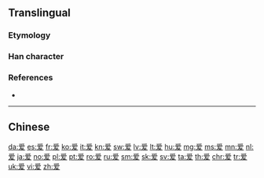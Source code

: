 {{also|愛}}
==Translingual==
{{stroke order|strokes=10}}

===Etymology===
{{Han simp|愛|f=心|t=一}}

===Han character===
{{Han char|rn=87|rad=爪|as=6|sn=10|four=2040|canj=BBKE|ids=⿳⺤冖友}}

===References===
* {{Han ref|kx=0689.091|hdz=32033.110|uh=7231|ud=29233}}

----

==Chinese==
{{zh-see|愛}}

[[da:爱]]
[[es:爱]]
[[fr:爱]]
[[ko:爱]]
[[it:爱]]
[[kn:爱]]
[[sw:爱]]
[[lv:爱]]
[[lt:爱]]
[[hu:爱]]
[[mg:爱]]
[[ms:爱]]
[[mn:爱]]
[[nl:爱]]
[[ja:爱]]
[[no:爱]]
[[pl:爱]]
[[pt:爱]]
[[ro:爱]]
[[ru:爱]]
[[sm:爱]]
[[sk:爱]]
[[sv:爱]]
[[ta:爱]]
[[th:爱]]
[[chr:爱]]
[[tr:爱]]
[[uk:爱]]
[[vi:爱]]
[[zh:爱]]